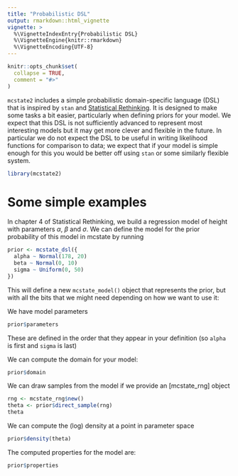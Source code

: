 ```yaml
---
title: "Probabilistic DSL"
output: rmarkdown::html_vignette
vignette: >
  %\VignetteIndexEntry{Probabilistic DSL}
  %\VignetteEngine{knitr::rmarkdown}
  %\VignetteEncoding{UTF-8}
---
```


```r
knitr::opts_chunk$set(
  collapse = TRUE,
  comment = "#>"
)
```

`mcstate2` includes a simple probabilistic domain-specific language (DSL) that is inspired by `stan` and [Statistical Rethinking](https://xcelab.net/rm/).  It is designed to make some tasks a bit easier, particularly when defining priors for your model.  We expect that this DSL is not sufficiently advanced to represent most interesting models but it may get more clever and flexible in the future.  In particular we do not expect the DSL to be useful in writing likelihood functions for comparison to data; we expect that if your model is simple enough for this you would be better off using `stan` or some similarly flexible system.

```r
library(mcstate2)
```

# Some simple examples

In chapter 4 of Statistical Rethinking, we build a regression model of height with parameters $\alpha$, $\beta$ and $\sigma$.  We can define the model for the prior probability of this model in mcstate by running

```r
prior <- mcstate_dsl({
  alpha ~ Normal(178, 20)
  beta ~ Normal(0, 10)
  sigma ~ Uniform(0, 50)
})
```

This will define a new `mcstate_model()` object that represents the prior, but with all the bits that we might need depending on how we want to use it:

We have model parameters

```r
prior$parameters
```

These are defined in the order that they appear in your definition (so `alpha` is first and `sigma` is last)

We can compute the domain for your model:

```r
prior$domain
```

We can draw samples from the model if we provide an [mcstate_rng] object

```r
rng <- mcstate_rng$new()
theta <- prior$direct_sample(rng)
theta
```

We can compute the (log) density at a point in parameter space

```r
prior$density(theta)
```

The computed properties for the model are:

```r
prior$properties
```
